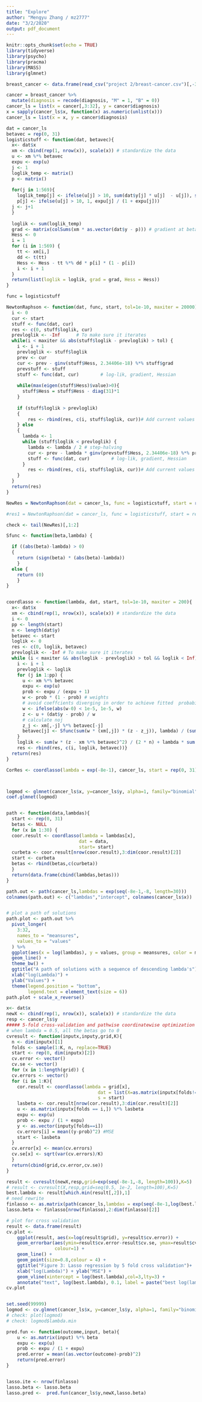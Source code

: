 ```yaml
---
title: "Explore"
author: "Mengyu Zhang / mz2777"
date: "3/2/2020"
output: pdf_document
---
```


```r
knitr::opts_chunk$set(echo = TRUE)
library(tidyverse)
library(psycho)
library(pracma)
library(MASS)
library(glmnet)
```

```r
breast_cancer <- data.frame(read_csv("project 2/breast-cancer.csv")[,-33])

cancer = breast_cancer %>% 
  mutate(diagnosis = recode(diagnosis, "M" = 1, "B" = 0))
cancer_ls = list(x = cancer[,3:32], y = cancer$diagnosis)
x = sapply(cancer_ls$x, function(x) as.numeric(unlist(x)))
cancer_ls = list(x = x, y = cancer$diagnosis)
```



```r
dat = cancer_ls
betavec = rep(0, 31)
logisticstuff <- function(dat, betavec){
  x<- dat$x
  xm <- cbind(rep(1, nrow(x)), scale(x)) # standardize the data
  u <- xm %*% betavec
  expu <- exp(u)
  j <- 1
  loglik_temp <- matrix()
  p <- matrix()
  
  for(j in 1:569){
    loglik_temp[j] <- ifelse(u[j] > 10, sum(dat$y[j] * u[j]  - u[j]), sum(dat$y[j] * u[j]  - log(1 + expu[j])))
    p[j] <- ifelse(u[j] > 10, 1, expu[j] / (1 + expu[j]))
  j <- j+1
  }
 
  loglik <- sum(loglik_temp)
  grad <- matrix(colSums(xm * as.vector(dat$y - p))) # gradient at betavec
  Hess <- 0
  i = 1 
  for (i in 1:569) {
    tt <- xm[i,]
    dd <- t(tt)
    Hess <- Hess - tt %*% dd * p[i] * (1 - p[i])
    i <- i + 1
  }
  return(list(loglik = loglik, grad = grad, Hess = Hess))
}
```


```r
func = logisticstuff

NewtonRaphson <- function(dat, func, start, tol=1e-10, maxiter = 20000) {
  i <- 0
  cur <- start
  stuff <- func(dat, cur)
  res <- c(0, stuff$loglik, cur)
  prevloglik <- -Inf      # To make sure it iterates
  while(i < maxiter && abs(stuff$loglik - prevloglik) > tol) {
    i <- i + 1
    prevloglik <- stuff$loglik
    prev <- cur
    cur <- prev - ginv(stuff$Hess, 2.34406e-18) %*% stuff$grad
    prevstuff <- stuff
    stuff <- func(dat, cur)        # log-lik, gradient, Hessian
    
    while(max(eigen(stuff$Hess)$value)>0){
      stuff$Hess = stuff$Hess - diag(31)*1
    }
    
    if (stuff$loglik > prevloglik)
    {
        res <- rbind(res, c(i, stuff$loglik, cur))# Add current values to results matrix
    } else 
    {
      lambda <- 1
      while (stuff$loglik < prevloglik) {
        lambda <- lambda / 2 # step-halving
        cur <- prev - lambda * ginv(prevstuff$Hess, 2.34406e-18) %*% prevstuff$grad
        stuff <- func(dat, cur)        # log-lik, gradient, Hessian
      }
        res <- rbind(res, c(i, stuff$loglik, cur))# Add current values to results matrix
    }
  }
  return(res)
}

```


```r
NewRes = NewtonRaphson(dat = cancer_ls, func = logisticstuff, start = rep(0, 31))

#res1 = NewtonRaphson(dat = cancer_ls, func = logisticstuff, start = rep(1, 31))

check <- tail(NewRes)[,1:2]

```





```r

Sfunc <- function(beta,lambda) {

  if ((abs(beta)-lambda) > 0)
  {
    return (sign(beta) * (abs(beta)-lambda))
    }
  else {
    return (0)
    }
}


coordlasso <- function(lambda, dat, start, tol=1e-10, maxiter = 200){
  x<- dat$x
  xm <- cbind(rep(1, nrow(x)), scale(x)) # standardize the data
  i <- 0 
  pp <- length(start)
  n <- length(dat$y)
  betavec <- start
  loglik <- 0
  res <- c(0, loglik, betavec)
  prevloglik <- -Inf # To make sure it iterates 
  while (i < maxiter && abs(loglik - prevloglik) > tol && loglik < Inf) {
    i <- i + 1 
    prevloglik <- loglik
    for (j in 1:pp) {
      u <- xm %*% betavec
      expu <- exp(u) 
      prob <- expu / (expu + 1)
      w <- prob * (1 - prob) # weights
      # avoid coeffcients diverging in order to achieve fitted  probabilities of 0 or 1.
      w <- ifelse(abs(w-0) < 1e-5, 1e-5, w)
      z <- u + (dat$y - prob) / w
      # calculate noj
      z_j <- xm[,-j] %*% betavec[-j]
      betavec[j] <- Sfunc(sum(w * (xm[,j]) * (z - z_j)), lambda) / (sum(w * xm[,j] * xm[,j]))
    }
    loglik <- sum(w * (z - xm %*% betavec)^2) / (2 * n) + lambda * sum(abs(betavec))
    res <- rbind(res, c(i, loglik, betavec))}  
  return(res)
}
```


```r
CorRes <- coordlasso(lambda = exp(-8e-1), cancer_ls, start = rep(0, 31) ,maxiter = 2000)



logmod <- glmnet(cancer_ls$x, y=cancer_ls$y, alpha=1, family="binomial",lambda = 1e-2)
coef.glmnet(logmod)


```

```r

```



```r
path <- function(data,lambdas){
  start <- rep(0, 31)
  betas <- NULL
  for (x in 1:30) {
  coor.result <- coordlasso(lambda = lambdas[x],
                           dat = data,
                           start= start)
  curbeta <- coor.result[nrow(coor.result),3:dim(coor.result)[2]]
  start <- curbeta
  betas <- rbind(betas,c(curbeta))
  }
  return(data.frame(cbind(lambdas,betas)))
}

path.out <- path(cancer_ls,lambdas = exp(seq(-8e-1,-8, length=30)))
colnames(path.out) <- c("lambdas","intercept", colnames(cancer_ls$x))


# plot a path of solutions
path.plot <- path.out %>%
  pivot_longer(
    3:32,
    names_to = "meansures",
    values_to = "values"
  ) %>% 
  ggplot(aes(x = log(lambdas), y = values, group = meansures, color = meansures)) +
  geom_line() + 
  theme_bw() +
  ggtitle("A path of solutions with a sequence of descending lambda's") +
  xlab("log(Lambda)") + 
  ylab("Values") +
  theme(legend.position = "bottom", 
        legend.text = element_text(size = 6))
path.plot + scale_x_reverse()


```

```r
x<- dat$x
newX <- cbind(rep(1, nrow(x)), scale(x)) # standardize the data
resp <- cancer_ls$y
##### 5-fold cross-validation and pathwise coordinatewise optimization algorithm
# when lambda = 0.5, all the betas go to 0
cvresult <- function(inputx,inputy,grid,K){
  n <- dim(inputx)[1]
  folds <- sample(1:K, n, replace=TRUE)
  start <- rep(0, dim(inputx)[2])
  cv.error <- vector()
  cv.se <- vector()
  for (x in 1:length(grid)) {
  cv.errors <- vector()
  for (i in 1:K){
    cor.result <- coordlasso(lambda = grid[x], 
                                  dat = list(X=as.matrix(inputx[folds!=i,]),y=inputy[folds!=i]),
                                  s = start)
    lasbeta <- cor.result[nrow(cor.result),3:dim(cor.result)[2]]
    u <- as.matrix(inputx[folds == i,]) %*% lasbeta
    expu <- exp(u) 
    prob <- expu / (1 + expu) 
    y <- as.vector(inputy[folds==i])
    cv.errors[i] = mean((y-prob)^2) #MSE
    start <- lasbeta
  }
  cv.error[x] <- mean(cv.errors)
  cv.se[x] <- sqrt(var(cv.errors)/K)
  }
  return(cbind(grid,cv.error,cv.se))
}

result <- cvresult(newX,resp,grid=exp(seq(-8e-1,-8, length=100)),K=5)
# result <- cvresult(X,resp,grid=seq(0.5, 1e-2, length=100),K=5)
best.lambda <- result[which.min(result[,2]),1]
# need rewrite
finlasso <- as.matrix(path(cancer_ls,lambdas = exp(seq(-8e-1,log(best.lambda), length = 100))))
lasso.beta <- finlasso[nrow(finlasso),2:dim(finlasso)[2]]

# plot for cross validation
result <- data.frame(result)
cv.plot <- 
    ggplot(result, aes(x=log(result$grid), y=result$cv.error)) + 
    geom_errorbar(aes(ymin=result$cv.error-result$cv.se, ymax=result$cv.error+result$cv.se),
                  colour=1) +
    geom_line() +
    geom_point(size=0.8,colour = 4) +
    ggtitle("Figure 3: Lasso regression by 5 fold cross validation")+
    xlab("log(Lambda)") + ylab("MSE") +
    geom_vline(xintercept = log(best.lambda),col=3,lty=3) +
    annotate("text", log(best.lambda), 0.1, label = paste("best log(lambda) = ", round(log(best.lambda), 3), sep = ""))
cv.plot


set.seed(99999)
logmod <- cv.glmnet(cancer_ls$x, y=cancer_ls$y, alpha=1, family="binomial",type.measure="mse")
# check: plot(logmod)
# check: logmod$lambda.min
```

```r
pred.fun <- function(outcome,input, beta){
    u <- as.matrix(input) %*% beta
    expu <- exp(u) 
    prob <- expu / (1 + expu) 
    pred.error = mean((as.vector(outcome)-prob)^2)
    return(pred.error)
}


lasso.ite <- nrow(finlasso)
lasso.beta <- lasso.beta
lasso.pred <-  pred.fun(cancer_ls$y,newX,lasso.beta)
```

